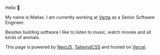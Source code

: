 Hello 👋

My name is Matias. I am currently working at [Vanta](https://www.vanta.gg/) as a Senior Software Engineer.

Besides building software I like to listen to music, watch movies and all kinds of animals.

This page is powered by [NextJS](https://nextjs.org/), [TailwindCSS](https://tailwindcss.com/) and hosted on [Vercel](https://vercel.com/).
